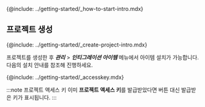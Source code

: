 {@include: ../getting-started/_how-to-start-intro.mdx}

## 프로젝트 생성

{@include: ../getting-started/_create-project-intro.mdx} 
<br/>

프로젝트를 생성한 후 ***관리*** > ***인티그레이션 아이템*** 메뉴에서 아이템 설치가 가능합니다. 다음의 설치 안내를 참조해 진행하세요.

<!-- 프로젝트 진입-생성 1월 10일 서비스 배포 전 업데이트 예정 -->

{@include: ../getting-started/_accesskey.mdx}

:::note 프로젝트 액세스 키
이미 **프로젝트 액세스 키**를 발급받았다면 버튼 대신 발급받은 키가 표시됩니다.
:::
